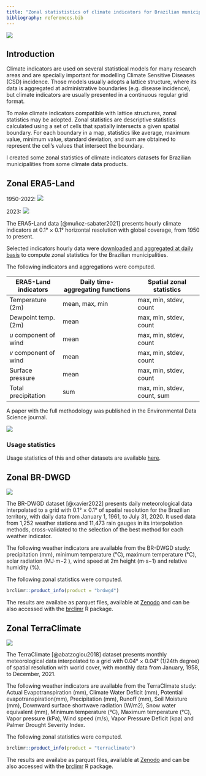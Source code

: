 ```yaml
---
title: "Zonal statististics of climate indicators for Brazilian municipalities"
bibliography: references.bib
---
```


![](images/zonal_brdwgd-01.png)

## Introduction

Climate indicators are used on several statistical models for many research areas and are specially important for modelling Climate Sensitive Diseases (CSD) incidence. Those models usually adopts a lattice structure, where its data is aggregated at administrative boundaries (e.g. disease incidence), but climate indicators are usually presented in a continuous regular grid format.

To make climate indicators compatible with lattice structures, zonal statistics may be adopted. Zonal statistics are descriptive statistics calculated using a set of cells that spatially intersects a given spatial boundary. For each boundary in a map, statistics like average, maximum value, minimum value, standard deviation, and sum are obtained to represent the cell's values that intersect the boundary.

I created some zonal statistics of climate indicators datasets for Brazilian municipalities from some climate data products.

## Zonal ERA5-Land

1950-2022: [![](https://img.shields.io/badge/download-10.5281/zenodo.10036211-green.svg)](https://doi.org/10.5281/zenodo.10036211)

2023: [![](https://img.shields.io/badge/download-10.5281/zenodo.10947952-green.svg)](https://doi.org/10.5281/zenodo.10947952)

The ERA5-Land data [@muñoz-sabater2021] presents hourly climate indicators at 0.1° × 0.1° horizontal resolution with global coverage, from 1950 to present.

Selected indicators hourly data were [downloaded and aggregated at daily basis](http://localhost:6732/data-projects/era5land-daily-latin-america.html) to compute zonal statistics for the Brazilian municipalities.

The following indicators and aggregations were computed.

| ERA5-Land indicators  | Daily time-aggregating functions | Spatial zonal statistics    |
|--------------------|----------------------------|------------------------|
| Temperature (2m)      | mean, max, min                   | max, min, stdev, count      |
| Dewpoint temp. (2m)   | mean                             | max, min, stdev, count      |
| $u$ component of wind | mean                             | max, min, stdev, count      |
| $v$ component of wind | mean                             | max, min, stdev, count      |
| Surface pressure      | mean                             | max, min, stdev, count      |
| Total precipitation   | sum                              | max, min, stdev, count, sum |

A paper with the full methodology was published in the Environmental Data Science journal.

[![](https://zenodo.org/badge/DOI/10.1017/eds.2024.3.svg)](https://doi.org/10.1017/eds.2024.3)

### Usage statistics

Usage statistics of this and other datasets are available [here](https://rfsaldanha.github.io/pkgdash/#datasets).

## Zonal BR-DWGD

[![](https://img.shields.io/badge/download-10.5281/zenodo.7824920-green.svg)](https://doi.org/10.5281/zenodo.7824920)

The BR-DWGD dataset [@xavier2022] presents daily meteorological data interpolated to a grid with 0.1° × 0.1° of spatial resolution for the Brazilian territory, with daily data from January 1, 1961, to July 31, 2020. It used data from 1,252 weather stations and 11,473 rain gauges in its interpolation methods, cross-validated to the selection of the best method for each weather indicator.

The following weather indicators are available from the BR-DWGD study: precipitation (mm), minimum temperature (°C), maximum temperature (°C), solar radiation (MJ⋅m−2 ), wind speed at 2m height (m⋅s−1) and relative humidity (%).

The following zonal statistics were computed.

```r
brclimr::product_info(product = "brdwgd")
```

The results are availabe as parquet files, available at [Zenodo](https://zenodo.org/records/7824920) and can be also accessed with the [brclimr](https://rfsaldanha.github.io/brclimr) R package.

## Zonal TerraClimate

[![](https://img.shields.io/badge/download-10.5281/zenodo.7825777-green.svg)](https://doi.org/10.5281/zenodo.7825777)

The TerraClimate [@abatzoglou2018] dataset presents monthly meteorological data interpolated to a grid with 0.04° × 0.04° (1/24th degree) of spatial resolution with world cover, with monthly data from January, 1958, to December, 2021.

The following weather indicators are available from the TerraClimate study: Actual Evapotranspiration (mm), Climate Water Deficit (mm), Potential evapotranspiration(mm), Precipitation (mm), Runoff (mm), Soil Moisture (mm), Downward surface shortwave radiation (W/m2), Snow water equivalent (mm), Minimum temperature (°C), Maximum temperature (°C), Vapor pressure (kPa), Wind speed (m/s), Vapor Pressure Deficit (kpa) and Palmer Drought Severity Index.

The following zonal statistics were computed.

```r
brclimr::product_info(product = "terraclimate")
```

The results are availabe as parquet files, available at [Zenodo](https://zenodo.org/records/7825777) and can be also accessed with the [brclimr](https://rfsaldanha.github.io/brclimr) R package.
